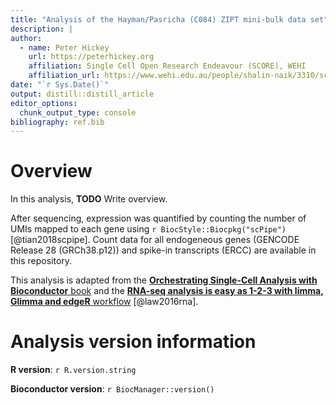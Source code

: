```yaml
---
title: "Analysis of the Hayman/Pasricha (C084) ZIPT mini-bulk data set"
description: |
author:
  - name: Peter Hickey 
    url: https://peterhickey.org
    affiliation: Single Cell Open Research Endeavour (SCORE), WEHI
    affiliation_url: https://www.wehi.edu.au/people/shalin-naik/3310/score
date: "`r Sys.Date()`"
output: distill::distill_article
editor_options: 
  chunk_output_type: console
bibliography: ref.bib
---
```


# Overview

In this analysis, **TODO** Write overview.

After sequencing, expression was quantified by counting the number of UMIs mapped to each gene using `r BiocStyle::Biocpkg("scPipe")`[@tian2018scpipe].
Count data for all endogeneous genes (GENCODE Release 28 (GRCh38.p12)) and spike-in transcripts (ERCC) are available in this repository.

This analysis is adapted from the [**Orchestrating Single-Cell Analysis with Bioconductor** book](https://osca.bioconductor.org) and the [**RNA-seq analysis is easy as 1-2-3 with limma, Glimma and edgeR** workflow](https://bioconductor.org/packages/RNAseq123/) [@law2016rna].

# Analysis version information  {.appendix}

**R version**: `r R.version.string`

**Bioconductor version**: `r BiocManager::version()`
